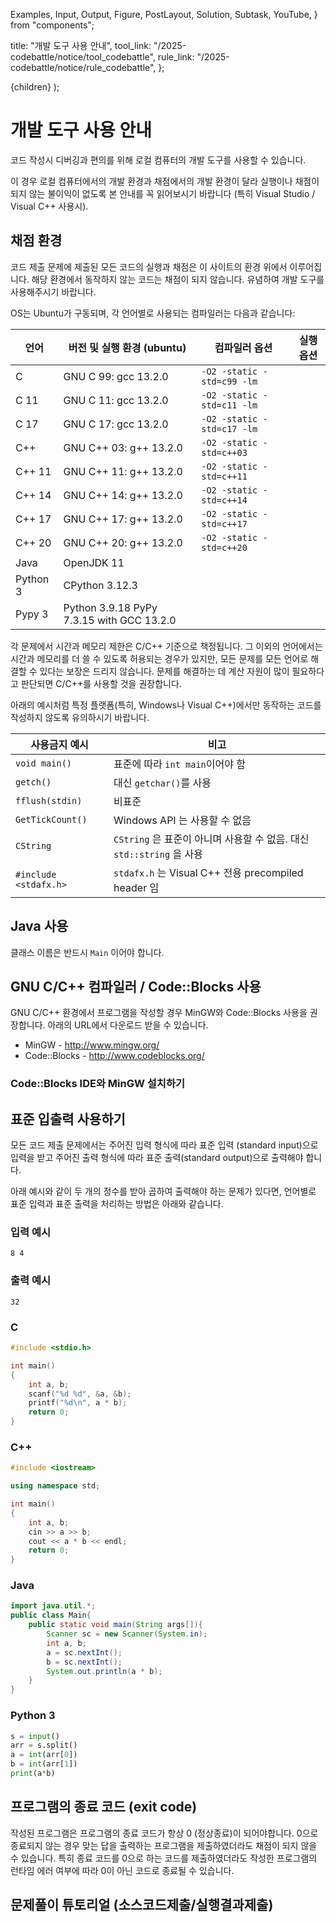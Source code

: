   Examples,
  Input,
  Output,
  Figure,
  PostLayout,
  Solution,
  Subtask,
  YouTube,
} from "components";

  title: "개발 도구 사용 안내",
  tool_link: "/2025-codebattle/notice/tool_codebattle",
  rule_link: "/2025-codebattle/notice/rule_codebattle",
};

  <PostLayout meta={meta}>{children}</PostLayout>
);

# 개발 도구 사용 안내

코드 작성시 디버깅과 편의를 위해 로컬 컴퓨터의 개발 도구를 사용할 수 있습니다.

이 경우 로컬 컴퓨터에서의 개발 환경과 채점에서의 개발 환경이 달라 실행이나 채점이 되지 않는 불이익이 없도록 본 안내를 꼭 읽어보시기 바랍니다 (특히 Visual Studio / Visual C++ 사용시).

## 채점 환경

코드 제출 문제에 제출된 모든 코드의 실행과 채점은 이 사이트의 환경 위에서 이루어집니다. 해당 환경에서 동작하지 않는 코드는 채점이 되지 않습니다. 유념하여 개발 도구를 사용해주시기 바랍니다.

OS는 Ubuntu가 구동되며, 각 언어별로 사용되는 컴파일러는 다음과 같습니다:

| 언어      | 버전 및 실행 환경 (ubuntu)                    | 컴파일러 옵션                 | 실행 옵션 |
|----------|-------------------------------------------|----------------------------|-------|
| C        | GNU C 99: gcc 13.2.0                      | `-O2 -static -std=c99 -lm` |       |
| C 11     | GNU C 11: gcc 13.2.0                      | `-O2 -static -std=c11 -lm` |       |
| C 17     | GNU C 17: gcc 13.2.0                      | `-O2 -static -std=c17 -lm` |       |
| C++      | GNU C++ 03: g++ 13.2.0                    | `-O2 -static -std=c++03`   |       |
| C++ 11   | GNU C++ 11: g++ 13.2.0                    | `-O2 -static -std=c++11`   |       |
| C++ 14   | GNU C++ 14: g++ 13.2.0                    | `-O2 -static -std=c++14`   |       |
| C++ 17   | GNU C++ 17: g++ 13.2.0                    | `-O2 -static -std=c++17`   |       |
| C++ 20   | GNU C++ 20: g++ 13.2.0                    | `-O2 -static -std=c++20`   |       |
| Java     | OpenJDK 11                                |                            |       |
| Python 3 | CPython 3.12.3                            |                            |       |
| Pypy 3   | Python 3.9.18 PyPy 7.3.15 with GCC 13.2.0 |                            |       |


각 문제에서 시간과 메모리 제한은 C/C++ 기준으로 책정됩니다.
그 이외의 언어에서는 시간과 메모리를 더 쓸 수 있도록 허용되는 경우가 있지만,
모든 문제를 모든 언어로 해결할 수 있다는 보장은 드리지 않습니다.
문제를 해결하는 데 계산 자원이 많이 필요하다고 판단되면 C/C++를 사용할 것을 권장합니다.

아래의 예시처럼 특정 플랫폼(특히, Windows나 Visual C++)에서만 동작하는 코드를 작성하지 않도록 유의하시기 바랍니다.

| 사용금지 예시         | 비고                                                                  |
| --------------------- | --------------------------------------------------------------------- |
| `void main()`         | 표준에 따라 `int main`이어야 함                                       |
| `getch()`             | 대신 `getchar()`를 사용                                               |
| `fflush(stdin)`       | 비표준                                                                |
| `GetTickCount()`      | Windows API 는 사용할 수 없음                                         |
| `CString`             | `CString` 은 표준이 아니며 사용할 수 없음. 대신 `std::string` 을 사용 |
| `#include <stdafx.h>` | `stdafx.h` 는 Visual C++ 전용 precompiled header 임                   |

## Java 사용

클래스 이름은 반드시 `Main` 이어야 합니다.

## GNU C/C++ 컴파일러 / Code::Blocks 사용

GNU C/C++ 환경에서 프로그램을 작성할 경우 MinGW와 Code::Blocks 사용을 권장합니다. 아래의 URL에서 다운로드 받을 수 있습니다.

- MinGW - http://www.mingw.org/
- Code::Blocks - http://www.codeblocks.org/

### Code::Blocks IDE와 MinGW 설치하기

<YouTube videoId="IUp4re9_iGw" />

## 표준 입출력 사용하기

모든 코드 제출 문제에서는 주어진 입력 형식에 따라 표준 입력 (standard input)으로 입력을 받고 주어진 출력 형식에 따라 표준 출력(standard output)으로 출력해야 합니다.

아래 예시와 같이 두 개의 정수를 받아 곱하여 출력해야 하는 문제가 있다면, 언어별로 표준 입력과 표준 출력을 처리하는 방법은 아래와 같습니다.

### 입력 예시

```
8 4
```

### 출력 예시

```
32
```

### C

```c
#include <stdio.h>

int main()
{
	int a, b;
	scanf("%d %d", &a, &b);
	printf("%d\n", a * b);
	return 0;
}
```

### C++

```cpp
#include <iostream>

using namespace std;

int main()
{
	int a, b;
	cin >> a >> b;
	cout << a * b << endl;
	return 0;
}
```

### Java

```java
import java.util.*;
public class Main{
    public static void main(String args[]){
        Scanner sc = new Scanner(System.in);
        int a, b;
        a = sc.nextInt();
        b = sc.nextInt();
        System.out.println(a * b);
    }
}
```

### Python 3

```python
s = input()
arr = s.split()
a = int(arr[0])
b = int(arr[1])
print(a*b)
```

## 프로그램의 종료 코드 (exit code)

작성된 프로그램은 프로그램의 종료 코드가 항상 0 (정상종료)이 되어야합니다. 0으로 종료되지 않는 경우 맞는 답을 출력하는 프로그램을 제출하였더라도 채점이 되지 않을 수 있습니다.
특히 종료 코드를 0으로 하는 코드를 제출하였더라도 작성한 프로그램의 런타임 에러 여부에 따라 0이 아닌 코드로 종료될 수 있습니다.

## 문제풀이 튜토리얼 (소스코드제출/실행결과제출)

<YouTube videoId="9I4PMuT-8qs" />
<YouTube videoId="J1LfZHij63M" />
